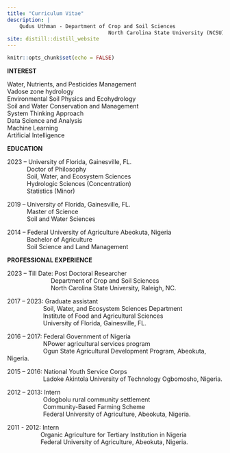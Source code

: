 ```yaml
---
title: "Curriculum Vitae"
description: |
    Qudus Uthman - Department of Crop and Soil Sciences
    							 North Carolina State University (NCSU)
site: distill::distill_website
---
```


```r
knitr::opts_chunk$set(echo = FALSE)
```

**INTEREST**

Water, Nutrients, and Pesticides Management\
Vadose zone hydrology\
Environmental Soil Physics and Ecohydrology\
Soil and Water Conservation and Management\
System Thinking Approach\
Data Science and Analysis\
Machine Learning\
Artificial Intelligence

**EDUCATION**

2023 -- University of Florida, Gainesville, FL.\
    Doctor of Philosophy\
    Soil, Water, and Ecosystem Sciences\
    Hydrologic Sciences (Concentration)\
    Statistics (Minor)

2019 -- University of Florida, Gainesville, FL.\
    Master of Science\
    Soil and Water Sciences

2014 -- Federal University of Agriculture Abeokuta, Nigeria\
    Bachelor of Agriculture\
    Soil Science and Land Management

**PROFESSIONAL EXPERIENCE**

2023 -- Till Date: Post Doctoral Researcher\
        Department of Crop and Soil Sciences\
        North Carolina State University, Raleigh, NC.

2017 -- 2023: Graduate assistant\
      Soil, Water, and Ecosystem Sciences Department\
      Institute of Food and Agricultural Sciences\
      University of Florida, Gainesville, FL.

2016 -- 2017: Federal Government of Nigeria\
      NPower agricultural services program\
      Ogun State Agricultural Development Program, Abeokuta, Nigeria.

2015 -- 2016: National Youth Service Corps\
      Ladoke Akintola University of Technology Ogbomosho, Nigeria.

2012 -- 2013: Intern\
      Odogbolu rural community settlement\
      Community-Based Farming Scheme\
      Federal University of Agriculture, Abeokuta, Nigeria.

2011 - 2012: Intern\
       Organic Agriculture for Tertiary Institution in Nigeria\
       Federal University of Agriculture, Abeokuta, Nigeria.

